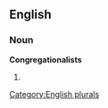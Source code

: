 ==English==

===Noun===
'''Congregationalists'''

# {{plural of|[[Congregationalist]]}}

[[Category:English plurals]]